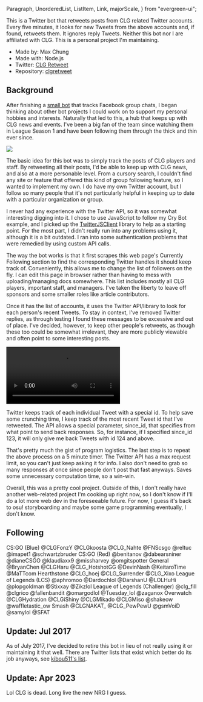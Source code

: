   Paragraph,
  UnorderedList,
  ListItem,
  Link,
  majorScale,
} from "evergreen-ui";

This is a Twitter bot that retweets posts from CLG related Twitter accounts.
Every five minutes, it looks for new Tweets from the above accounts and, if
found, retweets them. It ignores reply Tweets. Neither this bot nor I are
affiliated with CLG. This is a personal project I'm maintaining.

- Made by: Max Chung
- Made with: Node.js
- Twitter: [CLG Retweet](https://twitter.com/clgretweet)
- Repository: [clgretweet](https://github.com/maxrchung/clgretweet)

## Background

After finishing a [small bot](http://maxrchung.com/projects/crybot) that tracks
Facebook group chats, I began thinking about other bot projects I could work on
to support my personal hobbies and interests. Naturally that led to this, a hub
that keeps up with CLG news and events. I've been a big fan of the team since
watching them in League Season 1 and have been following them through the thick
and thin ever since.

<img src="https://d1yx06f4zik90o.cloudfront.net/uploads/everyone_else_is_trash.png" />

The basic idea for this bot was to simply track the posts of CLG players and
staff. By retweeting all their posts, I'd be able to keep up with CLG news, and
also at a more personable level. From a cursory search, I couldn't find any site
or feature that offered this kind of group following feature, so I wanted to
implement my own. I do have my own Twitter account, but I follow so many people
that it's not particularly helpful in keeping up to date with a particular
organization or group.

I never had any experience with the Twitter API, so it was somewhat interesting
digging into it. I chose to use JavaScript to follow my Cry Bot example, and I
picked up the [TwitterJSClient](https://github.com/BoyCook/TwitterJSClient)
library to help as a starting point. For the most part, I didn't really run into
any problems using it, although it is a bit outdated. I ran into some
authentication problems that were remedied by using custom API calls.

The way the bot works is that it first scrapes this web page's Currently
Following section to find the corresponding Twitter handles it should keep track
of. Conveniently, this allows me to change the list of followers on the fly. I
can edit this page in browser rather than having to mess with uploading/managing
docs somewhere. This list includes mostly all CLG players, important staff, and
managers. I've taken the liberty to leave off sponsors and some smaller roles
like article contributors.

Once it has the list of accounts, it uses the Twitter API/library to look for
each person's recent Tweets. To stay in context, I've removed Twitter replies,
as through testing I found these messages to be excessive and out of place. I've
decided, however, to keep other people's retweets, as though these too could be
somewhat irrelevant, they are more publicly viewable and often point to some
interesting posts.

<video autoPlay loop controls>
  <source src="https://d1yx06f4zik90o.cloudfront.net/uploads/im_back_elevator.webm" />
</video>

Twitter keeps track of each individual Tweet with a special id. To help save
some crunching time, I keep track of the most recent Tweet id that I've
retweeted. The API allows a special parameter, since_id, that specifies from
what point to send back responses. So, for instance, if I specified since_id
123, it will only give me back Tweets with id 124 and above.

That's pretty much the gist of program logistics. The last step is to repeat the
above process on a 5 minute timer. The Twitter API has a max request limit, so
you can't just keep asking it for info. I also don't need to grab so many
responses at once since people don't post that fast anyways. Saves some
unnecessary computation time, so a win-win.

Overall, this was a pretty cool project. Outside of this, I don't really have
another web-related project I'm cooking up right now, so I don't know if I'll do
a lot more web dev in the foreseeable future. For now, I guess it's back to osu!
storyboarding and maybe some game programming eventually, I don't know.

## Following

<Paragraph>CS:GO (Blue)</Paragraph>
<UnorderedList marginTop={majorScale(-2)}>
  <ListItem>
    <Link href="https://twitter.com/CLGFonzY">@CLGFonzY</Link>
  </ListItem>
  <ListItem>
    <Link href="https://twitter.com/clgkoosta">@CLGkoosta</Link>
  </ListItem>
  <ListItem>
    <Link href="https://twitter.com/CLG_Nahte">@CLG_Nahte</Link>
  </ListItem>
  <ListItem>
    <Link href="https://twitter.com/FNScsgo">@FNScsgo</Link>
  </ListItem>
  <ListItem>
    <Link href="https://twitter.com/reltuC">@reltuc</Link>
  </ListItem>
  <ListItem>
    <Link href="https://twitter.com/imapet1">@imapet1</Link>
  </ListItem>
  <ListItem>
    <Link href="https://twitter.com/schwartzbruder">@schwartzbruder</Link>
  </ListItem>
</UnorderedList>
<Paragraph>CS:GO (Red)</Paragraph>
<UnorderedList marginTop={majorScale(-2)}>
  <ListItem>
    <Link href="https://twitter.com/benitanov">@benitanov</Link>
  </ListItem>
  <ListItem>
    <Link href="https://twitter.com/dabearsniner">@dabearsniner</Link>
  </ListItem>
  <ListItem>
    <Link href="https://twitter.com/dianecsgo">@dianeCSGO</Link>
  </ListItem>
  <ListItem>
    <Link href="https://twitter.com/klaudiaxx9">@klaudiaxx9</Link>
  </ListItem>
  <ListItem>
    <Link href="https://twitter.com/missharvey">@missharvey</Link>
  </ListItem>
  <ListItem>
    <Link href="https://twitter.com/omgitspotter">@omgitspotter</Link>
  </ListItem>
</UnorderedList>
<Paragraph>General</Paragraph>
<UnorderedList marginTop={majorScale(-2)}>
  <ListItem>
    <Link href="https://twitter.com/bryanchen">@BryanChen</Link>
  </ListItem>
  <ListItem>
    <Link href="https://twitter.com/CLGHaru">@CLGHaru</Link>
  </ListItem>
  <ListItem>
    <Link href="https://twitter.com/CLG_HotshotGG">@CLG_HotshotGG</Link>
  </ListItem>
  <ListItem>
    <Link href="https://twitter.com/DevinNash">@DevinNash</Link>
  </ListItem>
  <ListItem>
    <Link href="https://twitter.com/KeitaroTime">@KeitaroTime</Link>
  </ListItem>
  <ListItem>
    <Link href="https://twitter.com/MaTTcom">@MaTTcom</Link>
  </ListItem>
</UnorderedList>
<Paragraph>Hearthstone</Paragraph>
<UnorderedList marginTop={majorScale(-2)}>
  <ListItem>
    <Link href="https://twitter.com/CLG_hoej">@CLG_hoej</Link>
  </ListItem>
  <ListItem>
    <Link href="https://twitter.com/CLG_Surrender">@CLG_Surrender</Link>
  </ListItem>
  <ListItem>
    <Link href="https://twitter.com/CLG_Xixo">@CLG_Xixo</Link>
  </ListItem>
</UnorderedList>
<Paragraph>League of Legends (LCS)</Paragraph>
<UnorderedList marginTop={majorScale(-2)}>
  <ListItem>
    <Link href="https://twitter.com/aphromoo">@aphromoo</Link>
  </ListItem>
  <ListItem>
    <Link href="https://twitter.com/Dardochlol">@Dardochlol</Link>
  </ListItem>
  <ListItem>
    <Link href="https://twitter.com/darshanu">@DarshanU</Link>
  </ListItem>
  <ListItem>
    <Link href="https://twitter.com/LoLHuhi">@LOLHuHi</Link>
  </ListItem>
  <ListItem>
    <Link href="https://twitter.com/plopgoldman">@plopgoldman</Link>
  </ListItem>
  <ListItem>
    <Link href="https://twitter.com/Stixxay">@Stixxay</Link>
  </ListItem>
  <ListItem>
    <Link href="https://twitter.com/zikzlol">@Zikzlol</Link>
  </ListItem>
</UnorderedList>
<Paragraph>League of Legends (Challenger)</Paragraph>
<UnorderedList marginTop={majorScale(-2)}>
  <ListItem>
    <Link href="https://twitter.com/clg_fill">@clg_fill</Link>
  </ListItem>
  <ListItem>
    <Link href="https://twitter.com/clgrico">@clgrico</Link>
  </ListItem>
  <ListItem>
    <Link href="https://twitter.com/fallenbandit">@fallenbandit</Link>
  </ListItem>
  <ListItem>
    <Link href="https://twitter.com/omargodlol">@omargodlol</Link>
  </ListItem>
  <ListItem>
    <Link href="https://twitter.com/Tuesday_lol">@Tuesday_lol</Link>
  </ListItem>
  <ListItem>
    <Link href="https://twitter.com/zaganox">@zaganox</Link>
  </ListItem>
</UnorderedList>
<Paragraph>Overwatch</Paragraph>
<UnorderedList marginTop={majorScale(-2)}>
  <ListItem>
    <Link href="https://twitter.com/CLGHydration">@CLGHydration</Link>
  </ListItem>
  <ListItem>
    <Link href="https://twitter.com/CLGiShiny">@CLGiShiny</Link>
  </ListItem>
  <ListItem>
    <Link href="https://twitter.com/CLGMikado">@CLGMikado</Link>
  </ListItem>
  <ListItem>
    <Link href="https://twitter.com/CLGMiso">@CLGMiso</Link>
  </ListItem>
  <ListItem>
    <Link href="https://twitter.com/shakeow">@shakeow</Link>
  </ListItem>
  <ListItem>
    <Link href="https://twitter.com/waffletastic_ow">@waffletastic_ow</Link>
  </ListItem>
</UnorderedList>
<Paragraph>Smash</Paragraph>
<UnorderedList marginTop={majorScale(-2)}>
  <ListItem>
    <Link href="https://twitter.com/CLGNAKAT_">@CLGNAKAT_</Link>
  </ListItem>
  <ListItem>
    <Link href="https://twitter.com/CLG_PewPewU">@CLG_PewPewU</Link>
  </ListItem>
  <ListItem>
    <Link href="https://twitter.com/gsmvoid">@gsmVoiD</Link>
  </ListItem>
  <ListItem>
    <Link href="https://twitter.com/samylol">@samylol</Link>
  </ListItem>
  <ListItem>
    <Link href="https://twitter.com/SFAT">@SFAT</Link>
  </ListItem>
</UnorderedList>

## Update: Jul 2017

As of July 2017, I've decided to retire this bot in lieu of not really using it
or maintaining it that well. There are Twitter lists that exist which better do
its job anyways, see [kibou511's list](https://twitter.com/kibou511/lists/clg).

## Update: Apr 2023

Lol CLG is dead. Long live the new NRG I guess.
